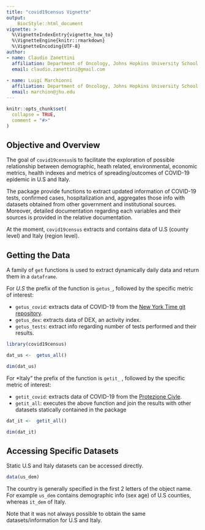```yaml
---
title: "covid19census Vignette"
output:
    BiocStyle::html_document
vignette: >
  %\VignetteIndexEntry{vignette_how_to}
  %\VignetteEngine{knitr::rmarkdown}
  %\VignetteEncoding{UTF-8}
author:
- name: Claudio Zanettini
  affiliation: Department of Oncology, Johns Hopkins University School of Medicine, Baltimore, MD, USA
  email: claudio.zanettini@gmail.com
  
- name: Luigi Marchionni
  affiliation: Department of Oncology, Johns Hopkins University School of Medicine, Baltimore, MD, USA
  email: marchion@jhu.edu
---
```


```r
knitr::opts_chunk$set(
  collapse = TRUE,
  comment = "#>"
)
```

## Objective and Overview

The goal of `covid19census`is to facilitate the exploration of possible relationship between demographic, heath related, environmental, economic metrics, health indexes and metrics of spreading/outcomes of COVID-19 epidemic in U.S and Italy. 

The package provide functions to extract updated information of COVID-19 tests, confirmed cases, hospitalization and, aggregates those info with datasets obtained from other government and institutional sources.  Moreover, detailed documentation regarding each variables and their sources is provided in the relative documentation.

At the moment, `covid19census` extracts and contains data of U.S (county level) and Italy (region level).


## Getting the Data

A family of `get` functions is used to extract dynamically daily data and return them in a `dataframe`.

For *U.S* the prefix of the function is `getus_`, followed by the specific metric of interest:

  * `getus_covid`: extracts data of COVID-19 from the [New York Time git repository](https://github.com/nytimes/covid-19-data).
  * `getus_dex`: extracts data of DEX, an activity index.
  * `getus_tests`: extract info regarding number of tests performed and their results.


```r
library(covid19census)

dat_us <-  getus_all()

dim(dat_us)
```

For *Italy" the prefix of the function is `getit_` , followed by the specific metric of interest:

  * `getit_covid`: extracts data of COVID-19 from the [Protezione Civle]( "https://raw.githubusercontent.com/pcm-dpc/COVID-19/master/dati-regioni/dpc-covid19-ita-regioni.csv").
  * `getit_all`: executes the above function and join the results with other datasets statically contained in the package
  
```r
dat_it <-  getit_all()

dim(dat_it)
```


## Accessing Specific Datasets


Static U.S and Italy datasets can be accessed directly.

```r
data(us_dem)
```

The country is generally specified in the first 2 letters of the object name. For example `us_dem` contains demographic info (sex age) of U.S counties, whereas `it_dem` of Italy. 

Note that it was not always possible to obtain the same datasets/information for U.S and Italy.
































